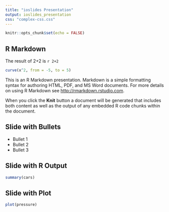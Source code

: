 ```yaml
---
title: "ioslides Presentation"
output: ioslides_presentation
css: "complex-css.css"
---
```


```r
knitr::opts_chunk$set(echo = FALSE)
```

## R Markdown

The result of 2+2 is `r 2+2`

```r
curve(x^2, from = -5, to = 5)
```


This is an R Markdown presentation. Markdown is a simple formatting syntax for authoring HTML, PDF, and MS Word documents. For more details on using R Markdown see <http://rmarkdown.rstudio.com>.

When you click the **Knit** button a document will be generated that includes both content as well as the output of any embedded R code chunks within the document.

## Slide with Bullets

- Bullet 1
- Bullet 2
- Bullet 3

## Slide with R Output

```r
summary(cars)
```

## Slide with Plot

```r
plot(pressure)
```

